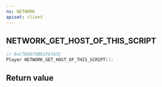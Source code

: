 ```yaml
---
ns: NETWORK
apiset: client
---
```

## NETWORK_GET_HOST_OF_THIS_SCRIPT

```c
// 0xC7B4D79B01FA7A5C
Player NETWORK_GET_HOST_OF_THIS_SCRIPT();
```



## Return value